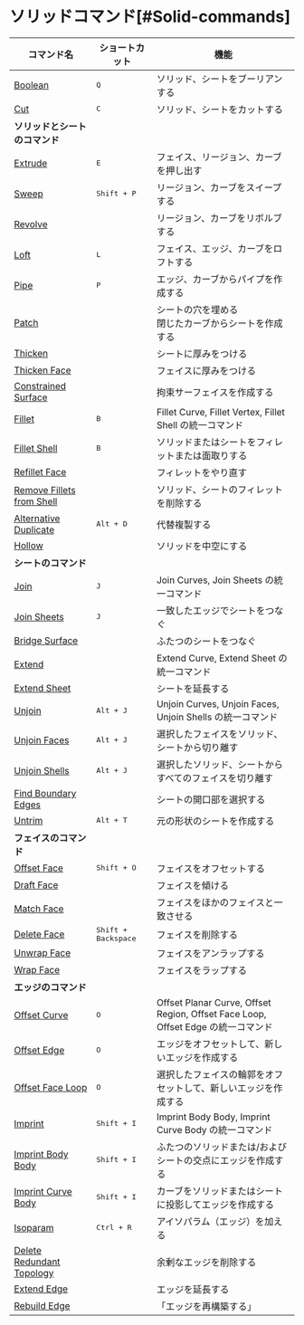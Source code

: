 # ソリッドコマンド[#Solid-commands]

| コマンド名                                                   | ショートカット               | 機能                                                                             |
| ------------------------------------------------------------ | ---------------------------- | -------------------------------------------------------------------------------- |
| [Boolean](/solid/boolean)                                     | <kbd>Q</kbd>                 | ソリッド、シートをブーリアンする                                                 |
| [Cut](/solid/cut)                                             | <kbd>C</kbd>                 | ソリッド、シートをカットする                                                     |
| **ソリッドとシートのコマンド**                               |                              |                                                                                  |
| [Extrude](/solid/extrude)                                     | <kbd>E</kbd>                 | フェイス、リージョン、カーブを押し出す                                           |
| [Sweep](/solid/sweep)                                         | <kbd>Shift + P</kbd>         | リージョン、カーブをスイープする                                                 |
| [Revolve](/solid/revolve)                                     |                              | リージョン、カーブをリボルブする                                                 |
| [Loft](/solid/loft)                                           | <kbd>L</kbd>                 | フェイス、エッジ、カーブをロフトする                                             |
| [Pipe](/solid/pipe)                                           | <kbd>P</kbd>                 | エッジ、カーブからパイプを作成する                                               |
| [Patch](/solid/patch)                                         |                              | シートの穴を埋める<br />閉じたカーブからシートを作成する                         |
| [Thicken](/solid/thicken)                                     |                              | シートに厚みをつける                                                             |
| [Thicken Face](/solid/thicken-face)                           |                              | フェイスに厚みをつける                                                           |
| [Constrained Surface](/solid/constrained-surface)             |                              | 拘束サーフェイスを作成する                                                       |
| [Fillet](/solid/fillet)                                       | <kbd>B</kbd>                 | Fillet Curve, Fillet Vertex, Fillet Shell の統一コマンド                         |
| [Fillet Shell](/solid/fillet-shell)                           | <kbd>B</kbd>                 | ソリッドまたはシートをフィレットまたは面取りする                                 |
| [Refillet Face](/solid/refillet-face)                         |                              | フィレットをやり直す                                                             |
| [Remove Fillets from Shell](/solid/remove-fillets-from-shell) |                              | ソリッド、シートのフィレットを削除する                                           |
| [Alternative Duplicate](/solid/alternative-duplicate)         | <kbd>Alt + D</kbd>           | 代替複製する                                                                     |
| [Hollow](/solid/hollow)                                       |                              | ソリッドを中空にする                                                             |
| **シートのコマンド**                                         |                              |                                                                                  |
| [Join](/solid/join)                                           | <kbd>J</kbd>                 | Join Curves, Join Sheets の統一コマンド                                          |
| [Join Sheets](/solid/join-sheets)                             | <kbd>J</kbd>                 | 一致したエッジでシートをつなぐ                                                   |
| [Bridge Surface](/solid/bridge-surface)                       |                              | ふたつのシートをつなぐ                                                           |
| [Extend](/solid/extend)                                       |                              | Extend Curve, Extend Sheet の統一コマンド                                        |
| [Extend Sheet](/solid/extend-sheet)                           |                              | シートを延長する                                                                 |
| [Unjoin](/solid/unjoin)                                       | <kbd>Alt + J</kbd>           | Unjoin Curves, Unjoin Faces, Unjoin Shells の統一コマンド                        |
| [Unjoin Faces](/solid/unjoin-faces)                           | <kbd>Alt + J</kbd>           | 選択したフェイスをソリッド、シートから切り離す                                   |
| [Unjoin Shells](/solid/unjoin-shells)                         | <kbd>Alt + J</kbd>           | 選択したソリッド、シートからすべてのフェイスを切り離す                           |
| [Find Boundary Edges](/solid/find-boundary-edges)             |                              | シートの開口部を選択する                                                         |
| [Untrim](/solid/untrim)                                       | <kbd>Alt + T</kbd>           | 元の形状のシートを作成する                                                       |
| **フェイスのコマンド**                                       |                              |                                                                                  |
| [Offset Face](/solid/offset-face)                             | <kbd>Shift + O</kbd>         | フェイスをオフセットする                                                         |
| [Draft Face](/solid/draft-face)                               |                              | フェイスを傾ける                                                                 |
| [Match Face](/solid/match-face)                               |                              | フェイスをほかのフェイスと一致させる                                             |
| [Delete Face](/solid/delete-face)                             | <kbd>Shift + Backspace</kbd> | フェイスを削除する                                                               |
| [Unwrap Face](/solid/unwrap-face)                             |                              | フェイスをアンラップする                                                         |
| [Wrap Face](/solid/wrap-face)                                 |                              | フェイスをラップする                                                             |
| **エッジのコマンド**                                         |                              |                                                                                  |
| [Offset Curve](/solid/offset-curve)                           | <kbd>O</kbd>                 | Offset Planar Curve, Offset Region, Offset Face Loop, Offset Edge の統一コマンド |
| [Offset Edge](/solid/offset-edge)                             | <kbd>O</kbd>                 | エッジをオフセットして、新しいエッジを作成する                                   |
| [Offset Face Loop](/solid/offset-face-loop)                   | <kbd>O</kbd>                 | 選択したフェイスの輪郭をオフセットして、新しいエッジを作成する                   |
| [Imprint](/solid/imprint)                                     | <kbd>Shift + I</kbd>         | Imprint Body Body, Imprint Curve Body の統一コマンド                             |
| [Imprint Body Body](/solid/imprint-body-body)                 | <kbd>Shift + I</kbd>         | ふたつのソリッドまたは/およびシートの交点にエッジを作成する                      |
| [Imprint Curve Body](/solid/imprint-curve-body)               | <kbd>Shift + I</kbd>         | カーブをソリッドまたはシートに投影してエッジを作成する                           |
| [Isoparam](/solid/isoparam)                                   | <kbd>Ctrl + R</kbd>          | アイソパラム（エッジ）を加える                                                   |
| [Delete Redundant Topology](/solid/delete-redundant-topology) |                              | 余剰なエッジを削除する                                                           |
| [Extend Edge](/solid/extend-edge)                             |                              | エッジを延長する                                                                 |
| [Rebuild Edge](/solid/rebuild-edge)                           |                              | 「エッジを再構築する」                                                           |